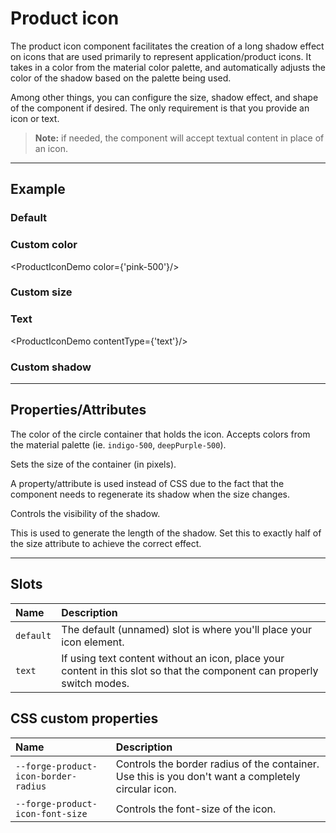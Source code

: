 
<PageSection>

# Product icon

The product icon component facilitates the creation of a long shadow effect on icons that are used primarily to represent application/product icons.
It takes in a color from the material color palette, and automatically adjusts the color of the shadow based on the palette being used.

Among other things, you can configure the size, shadow effect, and shape of the component if desired. The only requirement is that you provide
an icon or text.

> **Note:** if needed, the component will accept textual content in place of an icon.

</PageSection>

---

<PageSection>

## Example

### Default

<LiveDemo
dense={true}
codeHtml={ProductIconDefaultHtml()}>
  <ProductIconDemo/>
</LiveDemo>

### Custom color

<LiveDemo
dense={true}
codeHtml={ProductIconCustomColorHtml()}>
  <ProductIconDemo color={'pink-500'}/>
</LiveDemo>

### Custom size

<LiveDemo
dense={true}
codeHtml={ProductIconCustomSizeHtml()}>
  <ProductIconDemo size={128}/>
</LiveDemo>

### Text

<LiveDemo
dense={true}
codeHtml={ProductIconTextHtml()}>
  <ProductIconDemo contentType={'text'}/>
</LiveDemo>

### Custom shadow

<LiveDemo
dense={true}
codeHtml={ProductIconCustomShadowHtml()}>
  <ProductIconDemo iterations={8}/>
</LiveDemo>

</PageSection>

---

<PageSection>

## Properties/Attributes

<PropertyDef name="color" type="string" defaultValue="indigo-500">

The color of the circle container that holds the icon. Accepts colors from the material palette (ie. `indigo-500`, `deepPurple-500`).

</PropertyDef>


<PropertyDef name="size" type="number" defaultValue="64">

Sets the size of the container (in pixels).

A property/attribute is used instead of CSS due to the fact that the component needs to regenerate its shadow when the size changes.

</PropertyDef>

<PropertyDef name="shadow" type="boolean" defaultValue="true">

Controls the visibility of the shadow.

</PropertyDef>

<PropertyDef name="iterations" type="number" defaultValue="32">

This is used to generate the length of the shadow. Set this to exactly half of the size attribute to achieve the correct effect.

</PropertyDef>

</PageSection>

---

<PageSection>

## Slots

| Name               | Description
| :------------------| :----------------
| `default`          | The default (unnamed) slot is where you'll place your icon element.
| `text`               | If using text content without an icon, place your content in this slot so that the component can properly switch modes.

</PageSection>

<PageSection>

## CSS custom properties

| Name                                  | Description
| :-------------------------------------| :----------------
| `--forge-product-icon-border-radius`    | Controls the border radius of the container. Use this is you don't want a completely circular icon.
| `--forge-product-icon-font-size`        | Controls the font-size of the icon.

</PageSection>
